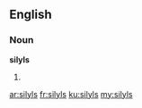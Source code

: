 ==English==

===Noun===
'''silyls'''

# {{plural of|silyl}}

[[ar:silyls]]
[[fr:silyls]]
[[ku:silyls]]
[[my:silyls]]